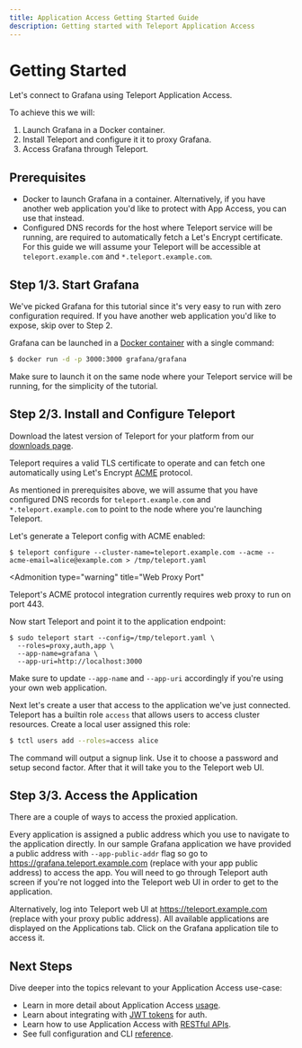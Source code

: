 ```yaml
---
title: Application Access Getting Started Guide
description: Getting started with Teleport Application Access
---
```


# Getting Started

Let's connect to Grafana using Teleport Application Access.

To achieve this we will:

1. Launch Grafana in a Docker container.
2. Install Teleport and configure it it to proxy Grafana.
3. Access Grafana through Teleport.

## Prerequisites

* Docker to launch Grafana in a container. Alternatively, if you have another
  web application you'd like to protect with App Access, you can use that instead.
* Configured DNS records for the host where Teleport service will be running,
  are required to automatically fetch a Let's Encrypt certificate. For this
  guide we will assume your Teleport will be accessible at `teleport.example.com`
  and `*.teleport.example.com`.

## Step 1/3. Start Grafana

We've picked Grafana for this tutorial since it's very easy to run with zero
configuration required. If you have another web application you'd like to
expose, skip over to Step 2.

Grafana can be launched in a [Docker container](https://grafana.com/docs/grafana/latest/installation/docker/)
with a single command:

```sh
$ docker run -d -p 3000:3000 grafana/grafana
```

Make sure to launch it on the same node where your Teleport service will be
running, for the simplicity of the tutorial.

## Step 2/3. Install and Configure Teleport

Download the latest version of Teleport for your platform from our
[downloads page](https://goteleport.com/teleport/download).

Teleport requires a valid TLS certificate to operate and can fetch one automatically
using Let's Encrypt [ACME](https://letsencrypt.org/how-it-works/) protocol.

As mentioned in prerequisites above, we will assume that you have configured DNS
records for `teleport.example.com` and `*.teleport.example.com` to point to the
node where you're launching Teleport.

Let's generate a Teleport config with ACME enabled:

```shell
$ teleport configure --cluster-name=teleport.example.com --acme --acme-email=alice@example.com > /tmp/teleport.yaml
```

<Admonition
  type="warning"
  title="Web Proxy Port"
>
  Teleport's ACME protocol integration currently requires web proxy to run on
  port 443.
</Admonition>

Now start Teleport and point it to the application endpoint:

```shell
$ sudo teleport start --config=/tmp/teleport.yaml \
  --roles=proxy,auth,app \
  --app-name=grafana \
  --app-uri=http://localhost:3000
```

Make sure to update `--app-name` and `--app-uri` accordingly if you're using
your own web application.

Next let's create a user that access to the application we've just connected.
Teleport has a builtin role `access` that allows users to access cluster
resources. Create a local user assigned this role:

```sh
$ tctl users add --roles=access alice
```

The command will output a signup link. Use it to choose a password and setup
second factor. After that it will take you to the Teleport web UI.

## Step 3/3. Access the Application

There are a couple of ways to access the proxied application.

Every application is assigned a public address which you use to navigate to
the application directly. In our sample Grafana application we have provided a public address with
`--app-public-addr` flag so go to https://grafana.teleport.example.com
(replace with your app public address) to access the app. You will need to go
through Teleport auth screen if you're not logged into the Teleport web UI in
order to get to the application.

Alternatively, log into Teleport web UI at https://teleport.example.com
(replace with your proxy public address). All available applications are
displayed on the Applications tab. Click on the Grafana application tile
to access it.

## Next Steps

Dive deeper into the topics relevant to your Application Access use-case:

* Learn in more detail about Application Access [usage](./guides/usage.mdx).
* Learn about integrating with [JWT tokens](./guides/jwt.mdx) for auth.
* Learn how to use Application Access with [RESTful APIs](./guides/api-access.mdx).
* See full configuration and CLI [reference](./reference.mdx).
